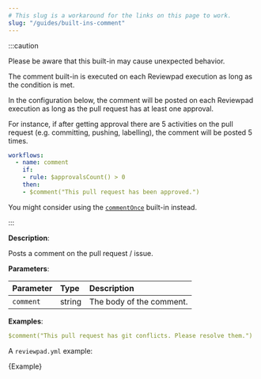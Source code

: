 ```yaml
---
# This slug is a workaround for the links on this page to work.
slug: "/guides/built-ins-comment"
---
```



:::caution

Please be aware that this built-in may cause unexpected behavior.

The comment built-in is executed on each Reviewpad execution as long as the condition is met.

In the configuration below, the comment will be posted on each Reviewpad execution as long as the pull request has at least one approval.

For instance, if after getting approval there are 5 activities on the pull request (e.g. committing, pushing, labelling), the comment will be posted 5 times.

```yml
workflows:
  - name: comment
    if:
    - rule: $approvalsCount() > 0
    then:
    - $comment("This pull request has been approved.")
```

You might consider using the [`commentOnce`](./built-ins#commentonce) built-in instead.

:::

**Description**:

Posts a comment on the pull request / issue.

**Parameters**:

| Parameter  | Type    | Description               |
| :--------- | :------ | :------------------------ |
| `comment`  | string  | The body of the comment.  |

**Examples**:

```yml
$comment("This pull request has git conflicts. Please resolve them.")
```

A `reviewpad.yml` example:

<CodeBlock language="yml" title="reviewpad.yml">{Example}</CodeBlock>
